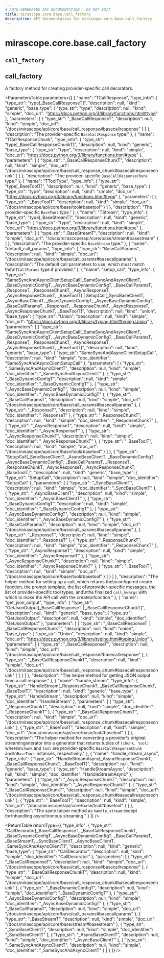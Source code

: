 ```yaml
---
# AUTO-GENERATED API DOCUMENTATION - DO NOT EDIT
title: mirascope.core.base.call_factory
description: API documentation for mirascope.core.base.call_factory
---
```


# mirascope.core.base.call_factory

## `call_factory`
## <ApiType type="Function" path="core/base/call_factory" symbolName="call_factory" /> call_factory

A factory method for creating provider-specific call decorators.

<ParametersTable
  parameters={[
  {
    "name": "TCallResponse",
    "type_info": {
      "type_str": "type[_BaseCallResponseT]",
      "description": null,
      "kind": "generic",
      "base_type": {
        "type_str": "type",
        "description": null,
        "kind": "simple",
        "doc_url": "https://docs.python.org/3/library/functions.html#type"
      },
      "parameters": [
        {
          "type_str": "_BaseCallResponseT",
          "description": null,
          "kind": "simple",
          "doc_url": "/docs/mirascope/api/core/base/call_response#basecallresponse"
        }
      ]
    },
    "description": "The provider-specific `BaseCallResponse` type."
  },
  {
    "name": "TCallResponseChunk",
    "type_info": {
      "type_str": "type[_BaseCallResponseChunkT]",
      "description": null,
      "kind": "generic",
      "base_type": {
        "type_str": "type",
        "description": null,
        "kind": "simple",
        "doc_url": "https://docs.python.org/3/library/functions.html#type"
      },
      "parameters": [
        {
          "type_str": "_BaseCallResponseChunkT",
          "description": null,
          "kind": "simple",
          "doc_url": "/docs/mirascope/api/core/base/call_response_chunk#basecallresponsechunk"
        }
      ]
    },
    "description": "The provider-specific `BaseCallResponseChunk` type."
  },
  {
    "name": "TToolType",
    "type_info": {
      "type_str": "type[_BaseToolT]",
      "description": null,
      "kind": "generic",
      "base_type": {
        "type_str": "type",
        "description": null,
        "kind": "simple",
        "doc_url": "https://docs.python.org/3/library/functions.html#type"
      },
      "parameters": [
        {
          "type_str": "_BaseToolT",
          "description": null,
          "kind": "simple",
          "doc_url": "/docs/mirascope/api/core/base/tool#basetool"
        }
      ]
    },
    "description": "The provider-specific `BaseTool` type."
  },
  {
    "name": "TStream",
    "type_info": {
      "type_str": "type[_BaseStreamT]",
      "description": null,
      "kind": "generic",
      "base_type": {
        "type_str": "type",
        "description": null,
        "kind": "simple",
        "doc_url": "https://docs.python.org/3/library/functions.html#type"
      },
      "parameters": [
        {
          "type_str": "_BaseStreamT",
          "description": null,
          "kind": "simple",
          "doc_url": "/docs/mirascope/api/core/base/stream#basestream"
        }
      ]
    },
    "description": "The provider-specific `BaseStream` type."
  },
  {
    "name": "default_call_params",
    "type_info": {
      "type_str": "BaseCallParams",
      "description": null,
      "kind": "simple",
      "doc_url": "/docs/mirascope/api/core/base/call_params#basecallparams"
    },
    "description": "The default call parameters to use, which must match the\n`TCallParams` type if provided."
  },
  {
    "name": "setup_call",
    "type_info": {
      "type_str": "SameSyncAndAsyncClientSetupCall[_SameSyncAndAsyncClientT, _BaseDynamicConfigT, _AsyncBaseDynamicConfigT, _BaseCallParamsT, _ResponseT, _ResponseChunkT, _AsyncResponseT, _AsyncResponseChunkT, _BaseToolT] | SetupCall[_SyncBaseClientT, _AsyncBaseClientT, _BaseDynamicConfigT, _AsyncBaseDynamicConfigT, _BaseCallParamsT, _ResponseT, _ResponseChunkT, _AsyncResponseT, _AsyncResponseChunkT, _BaseToolT]",
      "description": null,
      "kind": "union",
      "base_type": {
        "type_str": "Union",
        "description": null,
        "kind": "simple",
        "doc_url": "https://docs.python.org/3/library/typing.html#typing.Union"
      },
      "parameters": [
        {
          "type_str": "SameSyncAndAsyncClientSetupCall[_SameSyncAndAsyncClientT, _BaseDynamicConfigT, _AsyncBaseDynamicConfigT, _BaseCallParamsT, _ResponseT, _ResponseChunkT, _AsyncResponseT, _AsyncResponseChunkT, _BaseToolT]",
          "description": null,
          "kind": "generic",
          "base_type": {
            "type_str": "SameSyncAndAsyncClientSetupCall",
            "description": null,
            "kind": "simple",
            "doc_identifier": "SameSyncAndAsyncClientSetupCall"
          },
          "parameters": [
            {
              "type_str": "_SameSyncAndAsyncClientT",
              "description": null,
              "kind": "simple",
              "doc_identifier": "_SameSyncAndAsyncClientT"
            },
            {
              "type_str": "_BaseDynamicConfigT",
              "description": null,
              "kind": "simple",
              "doc_identifier": "_BaseDynamicConfigT"
            },
            {
              "type_str": "_AsyncBaseDynamicConfigT",
              "description": null,
              "kind": "simple",
              "doc_identifier": "_AsyncBaseDynamicConfigT"
            },
            {
              "type_str": "_BaseCallParamsT",
              "description": null,
              "kind": "simple",
              "doc_url": "/docs/mirascope/api/core/base/call_params#basecallparams"
            },
            {
              "type_str": "_ResponseT",
              "description": null,
              "kind": "simple",
              "doc_identifier": "_ResponseT"
            },
            {
              "type_str": "_ResponseChunkT",
              "description": null,
              "kind": "simple",
              "doc_identifier": "_ResponseChunkT"
            },
            {
              "type_str": "_AsyncResponseT",
              "description": null,
              "kind": "simple",
              "doc_identifier": "_AsyncResponseT"
            },
            {
              "type_str": "_AsyncResponseChunkT",
              "description": null,
              "kind": "simple",
              "doc_identifier": "_AsyncResponseChunkT"
            },
            {
              "type_str": "_BaseToolT",
              "description": null,
              "kind": "simple",
              "doc_url": "/docs/mirascope/api/core/base/tool#basetool"
            }
          ]
        },
        {
          "type_str": "SetupCall[_SyncBaseClientT, _AsyncBaseClientT, _BaseDynamicConfigT, _AsyncBaseDynamicConfigT, _BaseCallParamsT, _ResponseT, _ResponseChunkT, _AsyncResponseT, _AsyncResponseChunkT, _BaseToolT]",
          "description": null,
          "kind": "generic",
          "base_type": {
            "type_str": "SetupCall",
            "description": null,
            "kind": "simple",
            "doc_identifier": "SetupCall"
          },
          "parameters": [
            {
              "type_str": "_SyncBaseClientT",
              "description": null,
              "kind": "simple",
              "doc_identifier": "_SyncBaseClientT"
            },
            {
              "type_str": "_AsyncBaseClientT",
              "description": null,
              "kind": "simple",
              "doc_identifier": "_AsyncBaseClientT"
            },
            {
              "type_str": "_BaseDynamicConfigT",
              "description": null,
              "kind": "simple",
              "doc_identifier": "_BaseDynamicConfigT"
            },
            {
              "type_str": "_AsyncBaseDynamicConfigT",
              "description": null,
              "kind": "simple",
              "doc_identifier": "_AsyncBaseDynamicConfigT"
            },
            {
              "type_str": "_BaseCallParamsT",
              "description": null,
              "kind": "simple",
              "doc_url": "/docs/mirascope/api/core/base/call_params#basecallparams"
            },
            {
              "type_str": "_ResponseT",
              "description": null,
              "kind": "simple",
              "doc_identifier": "_ResponseT"
            },
            {
              "type_str": "_ResponseChunkT",
              "description": null,
              "kind": "simple",
              "doc_identifier": "_ResponseChunkT"
            },
            {
              "type_str": "_AsyncResponseT",
              "description": null,
              "kind": "simple",
              "doc_identifier": "_AsyncResponseT"
            },
            {
              "type_str": "_AsyncResponseChunkT",
              "description": null,
              "kind": "simple",
              "doc_identifier": "_AsyncResponseChunkT"
            },
            {
              "type_str": "_BaseToolT",
              "description": null,
              "kind": "simple",
              "doc_url": "/docs/mirascope/api/core/base/tool#basetool"
            }
          ]
        }
      ]
    },
    "description": "The helper method for setting up a call, which returns the\nconfigured create function, the prompt template, the list of\nprovider-specific messages, the list of provider-specific tool types, and\nthe finalized `call_kwargs` with which to make the API call with the create\nfunction."
  },
  {
    "name": "get_json_output",
    "type_info": {
      "type_str": "GetJsonOutput[_BaseCallResponseT | _BaseCallResponseChunkT]",
      "description": null,
      "kind": "generic",
      "base_type": {
        "type_str": "GetJsonOutput",
        "description": null,
        "kind": "simple",
        "doc_identifier": "GetJsonOutput"
      },
      "parameters": [
        {
          "type_str": "_BaseCallResponseT | _BaseCallResponseChunkT",
          "description": null,
          "kind": "union",
          "base_type": {
            "type_str": "Union",
            "description": null,
            "kind": "simple",
            "doc_url": "https://docs.python.org/3/library/typing.html#typing.Union"
          },
          "parameters": [
            {
              "type_str": "_BaseCallResponseT",
              "description": null,
              "kind": "simple",
              "doc_url": "/docs/mirascope/api/core/base/call_response#basecallresponse"
            },
            {
              "type_str": "_BaseCallResponseChunkT",
              "description": null,
              "kind": "simple",
              "doc_url": "/docs/mirascope/api/core/base/call_response_chunk#basecallresponsechunk"
            }
          ]
        }
      ]
    },
    "description": "The helper method for getting JSON output from a call response."
  },
  {
    "name": "handle_stream",
    "type_info": {
      "type_str": "HandleStream[_ResponseChunkT, _BaseCallResponseChunkT, _BaseToolT]",
      "description": null,
      "kind": "generic",
      "base_type": {
        "type_str": "HandleStream",
        "description": null,
        "kind": "simple",
        "doc_identifier": "HandleStream"
      },
      "parameters": [
        {
          "type_str": "_ResponseChunkT",
          "description": null,
          "kind": "simple",
          "doc_identifier": "_ResponseChunkT"
        },
        {
          "type_str": "_BaseCallResponseChunkT",
          "description": null,
          "kind": "simple",
          "doc_url": "/docs/mirascope/api/core/base/call_response_chunk#basecallresponsechunk"
        },
        {
          "type_str": "_BaseToolT",
          "description": null,
          "kind": "simple",
          "doc_url": "/docs/mirascope/api/core/base/tool#basetool"
        }
      ]
    },
    "description": "The helper method for converting a provider's original stream\ngenerator into a generator that returns tuples of `(chunk, tool)` where\n`chunk` and `tool` are provider-specific `BaseCallResponseChunk` and\n`BaseTool` instances, respectively."
  },
  {
    "name": "handle_stream_async",
    "type_info": {
      "type_str": "HandleStreamAsync[_AsyncResponseChunkT, _BaseCallResponseChunkT, _BaseToolT]",
      "description": null,
      "kind": "generic",
      "base_type": {
        "type_str": "HandleStreamAsync",
        "description": null,
        "kind": "simple",
        "doc_identifier": "HandleStreamAsync"
      },
      "parameters": [
        {
          "type_str": "_AsyncResponseChunkT",
          "description": null,
          "kind": "simple",
          "doc_identifier": "_AsyncResponseChunkT"
        },
        {
          "type_str": "_BaseCallResponseChunkT",
          "description": null,
          "kind": "simple",
          "doc_url": "/docs/mirascope/api/core/base/call_response_chunk#basecallresponsechunk"
        },
        {
          "type_str": "_BaseToolT",
          "description": null,
          "kind": "simple",
          "doc_url": "/docs/mirascope/api/core/base/tool#basetool"
        }
      ]
    },
    "description": "The same helper method as `handle_stream` except for\nhandling asynchronous streaming."
  }
]}
/>

<ReturnTable
  returnType={{
  "type_info": {
    "type_str": "CallDecorator[_BaseCallResponseT, _BaseCallResponseChunkT, _BaseDynamicConfigT, _AsyncBaseDynamicConfigT, _BaseCallParamsT, _BaseStreamT, _SyncBaseClientT, _AsyncBaseClientT, _SameSyncAndAsyncClientT]",
    "description": null,
    "kind": "generic",
    "base_type": {
      "type_str": "CallDecorator",
      "description": null,
      "kind": "simple",
      "doc_identifier": "CallDecorator"
    },
    "parameters": [
      {
        "type_str": "_BaseCallResponseT",
        "description": null,
        "kind": "simple",
        "doc_url": "/docs/mirascope/api/core/base/call_response#basecallresponse"
      },
      {
        "type_str": "_BaseCallResponseChunkT",
        "description": null,
        "kind": "simple",
        "doc_url": "/docs/mirascope/api/core/base/call_response_chunk#basecallresponsechunk"
      },
      {
        "type_str": "_BaseDynamicConfigT",
        "description": null,
        "kind": "simple",
        "doc_identifier": "_BaseDynamicConfigT"
      },
      {
        "type_str": "_AsyncBaseDynamicConfigT",
        "description": null,
        "kind": "simple",
        "doc_identifier": "_AsyncBaseDynamicConfigT"
      },
      {
        "type_str": "_BaseCallParamsT",
        "description": null,
        "kind": "simple",
        "doc_url": "/docs/mirascope/api/core/base/call_params#basecallparams"
      },
      {
        "type_str": "_BaseStreamT",
        "description": null,
        "kind": "simple",
        "doc_url": "/docs/mirascope/api/core/base/stream#basestream"
      },
      {
        "type_str": "_SyncBaseClientT",
        "description": null,
        "kind": "simple",
        "doc_identifier": "_SyncBaseClientT"
      },
      {
        "type_str": "_AsyncBaseClientT",
        "description": null,
        "kind": "simple",
        "doc_identifier": "_AsyncBaseClientT"
      },
      {
        "type_str": "_SameSyncAndAsyncClientT",
        "description": null,
        "kind": "simple",
        "doc_identifier": "_SameSyncAndAsyncClientT"
      }
    ]
  }
}}
/>


